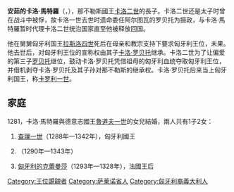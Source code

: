{{Unreferenced|time=2020-10-08T14:57:18+00:00}}
{{Infobox royalty
| name         = 安茹的卡洛·馬特羅
| image        = Martell károly.jpg
| image_size   = 230px
| birth_date   = 1271年9月8日
| death_date   = {{Death date and age|1295|8|12|1271|9|8|df=y}}
| burial_place = [[那不勒斯主教座堂|那不勒斯主教座堂]]
| house        = [[安茹-西西里王朝|安茹-西西里王朝]]
| father       = [[卡洛二世_(那不勒斯)|卡洛二世]]
| mother       = [[匈牙利的瑪麗亞_(1257-1323)|匈牙利的瑪麗亞]]
}}
'''安茹的卡洛·馬特羅'''（{{lang-it|Carlo Martello d'Angiò}}，{{bd|1271年|9月8日|1295年|8月12日}}），那不勒斯國王[[卡洛二世_(那不勒斯)|卡洛二世]]的長子。卡洛二世还是太子时曾在战斗中被俘，故卡洛一世去世时遗命委任阿尔图瓦的罗贝托为摄政，与卡洛·馬特羅暂时代理卡洛二世统治国家直至他被释放回国。

他在舅舅匈牙利国王[[拉斯洛四世|拉斯洛四世]]死后在母亲和教宗支持下要求匈牙利王位，未果。他去世后，对匈牙利王位的宣称权由其子[[查理一世_(匈牙利)|卡洛·罗贝托]]继承。卡洛二世为了让偏爱的第三子[[羅貝托一世_(那不勒斯)|罗贝托]]继位，鼓动卡洛·罗贝托凭借祖母的匈牙利血统夺取匈牙利王位，并借机剥夺卡洛·罗贝托及其子孙对那不勒斯的继承权。卡洛·罗贝托后来当上匈牙利国王，称[[查理一世_(匈牙利)|卡罗利一世]]。

== 家庭 ==
1281，卡洛·馬特羅與德意志國王[[魯道夫一世_(德意志)|魯道夫一世]]的女兒{{le|哈布斯堡的克蕾曼莎|Clemence of Austria|克蕾曼莎}}結婚，兩人共有1子2女：
# [[查理一世_(匈牙利)|查理一世]]（1288年—1342年），匈牙利國王
# {{le|匈牙利的碧翠絲|Beatrice of Hungary, Dauphine of Viennois|碧翠絲}}（1290年—1343年）
# [[匈牙利的克蕾曼莎|匈牙利的克蕾曼莎]]（1293年—1328年），法國王后

[[Category:王位覬覦者|Category:王位覬覦者]]
[[Category:萨莱诺省人|Category:萨莱诺省人]]
[[Category:匈牙利裔義大利人|Category:匈牙利裔義大利人]]